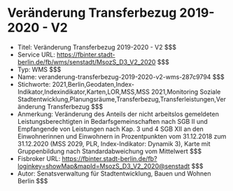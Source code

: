 # Veränderung Transferbezug 2019-2020 - V2
- Titel: Veränderung Transferbezug 2019-2020 - V2 $$$
- Service URL: https://fbinter.stadt-berlin.de/fb/wms/senstadt/MsozS_D3_V2_2020 $$$
- Typ: WMS $$$
- Name: veranderung-transferbezug-2019-2020-v2-wms-287c9794 $$$
- Stichworte: 2021,Berlin,Geodaten,Index-Indikator,Indexindikator,Karten,LOR,MSS,MSS 2021,Monitoring Soziale Stadtentwicklung,Planungsräume,Transferbezug,Transferleistungen,Veränderung Transferbezug $$$
- Anmerkung: Veränderung des Anteils der nicht arbeitslos gemeldeten Leistungsberechtigten in Bedarfsgemeinschaften nach SGB II und Empfangende von Leistungen nach Kap. 3 und 4 SGB XII an den Einwohnerinnen und Einwohnern in Prozentpunkten vom 31.12.2018 zum 31.12.2020 (MSS 2029, PLR, Index-Indikator: Dynamik 3), Karte mit Gruppenbildung nach Standardabweichung vom Mittelwert $$$
- Fisbroker URL: https://fbinter.stadt-berlin.de/fb?loginkey=showMap&mapId=MsozS_D3_V2_2020@senstadt $$$
- Autor: Senatsverwaltung für Stadtentwicklung, Bauen und Wohnen Berlin $$$
